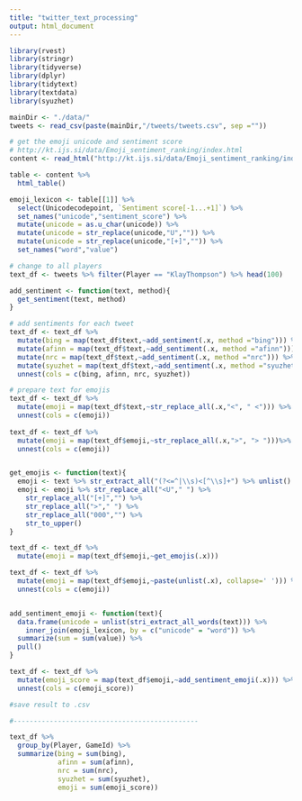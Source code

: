 ```yaml
---
title: "twitter_text_processing"
output: html_document
---
```

```r
library(rvest)
library(stringr)
library(tidyverse)
library(dplyr)
library(tidytext)
library(textdata)
library(syuzhet)
```

```r
mainDir <- "./data/" 
tweets <- read_csv(paste(mainDir,"/tweets/tweets.csv", sep =""))
```

```r
# get the emoji unicode and sentiment score
# http://kt.ijs.si/data/Emoji_sentiment_ranking/index.html
content <- read_html("http://kt.ijs.si/data/Emoji_sentiment_ranking/index.html")

table <- content %>%
  html_table() 

emoji_lexicon <- table[[1]] %>%
  select(Unicodecodepoint, `Sentiment score[-1...+1]`) %>%
  set_names("unicode","sentiment_score") %>%
  mutate(unicode = as.u_char(unicode)) %>%
  mutate(unicode = str_replace(unicode,"U","")) %>%
  mutate(unicode = str_replace(unicode,"[+]","")) %>%
  set_names("word","value")
```

```r
# change to all players
text_df <- tweets %>% filter(Player == "KlayThompson") %>% head(100)

add_sentiment <- function(text, method){
  get_sentiment(text, method)
}

# add sentiments for each tweet
text_df <- text_df %>%
  mutate(bing = map(text_df$text,~add_sentiment(.x, method ="bing"))) %>%
  mutate(afinn = map(text_df$text,~add_sentiment(.x, method ="afinn"))) %>%
  mutate(nrc = map(text_df$text,~add_sentiment(.x, method ="nrc"))) %>%
  mutate(syuzhet = map(text_df$text,~add_sentiment(.x, method ="syuzhet"))) %>% 
  unnest(cols = c(bing, afinn, nrc, syuzhet))

# prepare text for emojis
text_df <- text_df %>%
  mutate(emoji = map(text_df$text,~str_replace_all(.x,"<", " <"))) %>%
  unnest(cols = c(emoji))
  
text_df <- text_df %>%
  mutate(emoji = map(text_df$emoji,~str_replace_all(.x,">", "> ")))%>%
  unnest(cols = c(emoji))


get_emojis <- function(text){
  emoji <- text %>% str_extract_all("(?<=^|\\s)<[^\\s]+") %>% unlist()
  emoji <- emoji %>% str_replace_all("<U"," ") %>%
    str_replace_all("[+]","") %>%
    str_replace_all(">"," ") %>% 
    str_replace_all("000","") %>%
    str_to_upper()
}

text_df <- text_df %>%
  mutate(emoji = map(text_df$emoji,~get_emojis(.x))) 

text_df <- text_df %>%
  mutate(emoji = map(text_df$emoji,~paste(unlist(.x), collapse=' '))) %>%
  unnest(cols = c(emoji))


add_sentiment_emoji <- function(text){
  data.frame(unicode = unlist(stri_extract_all_words(text))) %>%
    inner_join(emoji_lexicon, by = c("unicode" = "word")) %>%
  summarize(sum = sum(value)) %>%
  pull()
}

text_df <- text_df %>%
  mutate(emoji_score = map(text_df$emoji,~add_sentiment_emoji(.x))) %>%
  unnest(cols = c(emoji_score))

#save result to .csv

#----------------------------------------------  

text_df %>%
  group_by(Player, GameId) %>%
  summarize(bing = sum(bing),
            afinn = sum(afinn),
            nrc = sum(nrc),
            syuzhet = sum(syuzhet),
            emoji = sum(emoji_score))

```


